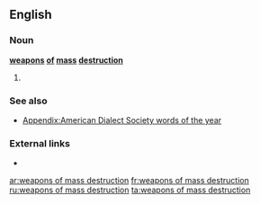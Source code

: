 ==English==

===Noun===
'''[[weapons]] [[of]] [[mass]] [[destruction]]'''

# {{plural of|weapon of mass destruction}}

===See also===
* [[Appendix:American Dialect Society words of the year]]

===External links===
* {{pedialite}}

[[ar:weapons of mass destruction]]
[[fr:weapons of mass destruction]]
[[ru:weapons of mass destruction]]
[[ta:weapons of mass destruction]]